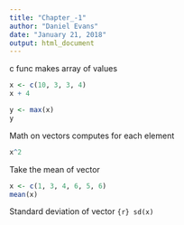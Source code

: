 ```yaml
---
title: "Chapter_-1"
author: "Daniel Evans"
date: "January 21, 2018"
output: html_document
---
```

c func makes array of values 
```r
x <- c(10, 3, 3, 4)
x + 4
```

```r
y <- max(x)
y
```

Math on vectors computes for each element
```r
x^2
```
Take the mean of vector 
```r
x <- c(1, 3, 4, 6, 5, 6)
mean(x)
```
Standard deviation of vector
```{r} sd(x)```